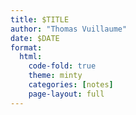 ```yaml
---
title: $TITLE
author: "Thomas Vuillaume"
date: $DATE
format:
  html:
    code-fold: true
    theme: minty
    categories: [notes]
    page-layout: full
---
```

